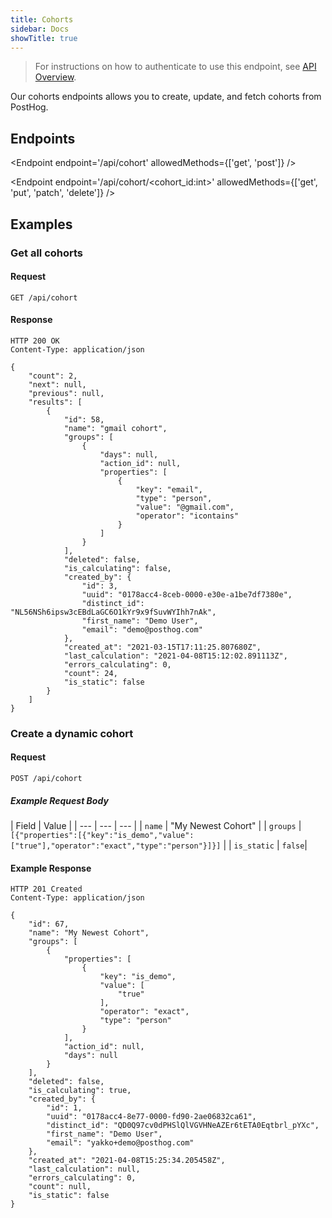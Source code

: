 ```yaml
---
title: Cohorts
sidebar: Docs
showTitle: true
---
```


> For instructions on how to authenticate to use this endpoint, see [API Overview](/docs/api/overview).

Our cohorts endpoints allows you to create, update, and fetch cohorts from PostHog.

## Endpoints

<Endpoint endpoint='/api/cohort' allowedMethods={['get', 'post']} />

<Endpoint endpoint='/api/cohort/<cohort_id:int>' allowedMethods={['get', 'put', 'patch', 'delete']} />

## Examples

### Get all cohorts

#### Request

```
GET /api/cohort
```

#### Response

```
HTTP 200 OK
Content-Type: application/json

{
    "count": 2,
    "next": null,
    "previous": null,
    "results": [
        {
            "id": 58,
            "name": "gmail cohort",
            "groups": [
                {
                    "days": null,
                    "action_id": null,
                    "properties": [
                        {
                            "key": "email",
                            "type": "person",
                            "value": "@gmail.com",
                            "operator": "icontains"
                        }
                    ]
                }
            ],
            "deleted": false,
            "is_calculating": false,
            "created_by": {
                "id": 3,
                "uuid": "0178acc4-8ceb-0000-e30e-a1be7df7380e",
                "distinct_id": "NL56NSh6ipsw3cEBdLaGC6O1kYr9x9fSuvWYIhh7nAk",
                "first_name": "Demo User",
                "email": "demo@posthog.com"
            },
            "created_at": "2021-03-15T17:11:25.807680Z",
            "last_calculation": "2021-04-08T15:12:02.891113Z",
            "errors_calculating": 0,
            "count": 24,
            "is_static": false
        }
    ]
}
```

### Create a dynamic cohort

#### Request

```
POST /api/cohort
```

##### Example Request Body

| Field | Value | 
| --- | --- | --- | 
| `name` | "My Newest Cohort"  | 
| `groups` | `[{"properties":[{"key":"is_demo","value":["true"],"operator":"exact","type":"person"}]}]` | 
| `is_static` | `false`| 



#### Example Response

```
HTTP 201 Created
Content-Type: application/json

{
    "id": 67,
    "name": "My Newest Cohort",
    "groups": [
        {
            "properties": [
                {
                    "key": "is_demo",
                    "value": [
                        "true"
                    ],
                    "operator": "exact",
                    "type": "person"
                }
            ],
            "action_id": null,
            "days": null
        }
    ],
    "deleted": false,
    "is_calculating": true,
    "created_by": {
        "id": 1,
        "uuid": "0178acc4-8e77-0000-fd90-2ae06832ca61",
        "distinct_id": "QD0Q97cv0dPHSlQlVGVHNeAZEr6tETA0Eqtbrl_pYXc",
        "first_name": "Demo User",
        "email": "yakko+demo@posthog.com"
    },
    "created_at": "2021-04-08T15:25:34.205458Z",
    "last_calculation": null,
    "errors_calculating": 0,
    "count": null,
    "is_static": false
}
```